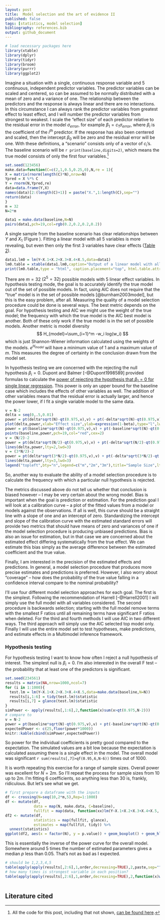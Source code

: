 ```yaml
--- 
layout: post 
title:  Model selection and the art of evidence II 
published: false 
tags: [statistics, model selection] 
bibliography: references.bib
output: github_document
---
```


```r
# load necessary packages here
library(xtable)
library(dplyr)
library(tidyr)
library(broom)
library(purrr)
library(ggplot2)
```

Imagine a situation with a single, continuous response variable and 5 continuous, independent predictor variables. The predictor variables can be scaled and centered, so can be assumed to be normally distributed with a mean of zero and a variance of one. The relationship between the predictors and the response is always linear and there are no interactions. In this circumstance I can always rank the predictor variables from greatest effect to least effect, and I will number the predictor variables from strongest to weakest. I scale the "effect size" of each predictor relative to the residual error in the model $\sigma_{error}$, for example $\beta_1 = c_1\sigma_{error}$, where $\beta_i$ is the coefficient of the $i^{th}$ predictor. If the response has also been centered and scaled, then the intercept $\beta_0$ will be zero and the residual error will be one. With these definitions, a "scenario" consists only of a vector of $c_i$'s. The baseline scenario will be `r print(baseline,digits=2)`, which means the true model consists of only the first four variables.[^allthecode]

```r
set.seed(123456)
make.data=function(C=c(2,1,0.5,0.25,0),N,re = 1){
X = matrix(rnorm(length(C)*N),nrow=N)
Ypred = X %*% C
Y = rnorm(N,Ypred,re)
data=data.frame(Y,X)
names(data)[2:(length(C)+1)] = paste("X.",1:length(C),sep="")
return(data)
}
m = 32
N=2*m

data1 = make.data(baseline,N=N)
pairs(data1,pch=19,col=rgb(0.2,0.2,0.2,0.2))
``` 

A single sample from the baseline scenario has clear relationships between $Y$ and $X_1$ (Figure ). Fitting a linear model with all 5 variables is more revealing, but even then only the first 3 variables have clear effects ([Table 2](#lm0)). 

```r
data1.lm0 = lm(Y~X.1+X.2+X.3+X.4+X.5,data=data1)
lm0.table = xtable(data1.lm0,caption="Output of a linear model with all 5 predictor variables included for a single sample from the baseline scenario.",label="lm0")
print(lm0.table,type = "html", caption.placement="top", html.table.attributes = "id=lm0 border=1")
```

There are $m=32$ ($2^5=32$) possible models with 5 linear effect variables. In hypothesis testing mode, the goal is to accurately identify the true model out of the set of possible models. In fact, using AIC does not require that the "true" model is in the set of possible models [@burnham2003model], but this is the easy problem, after all. Measuring the quality of a model selection procedure could be done is several ways. The best metric depends on the goal. For hypothesis testing and AIC we might use the weight of the true model; the frequency with which the true model is the AIC best model is another. Both of these only work if the true model is in the set of possible models. Another metric is model diversity
$$
H_{model}=\sum_{i=1}^m -w_i log(w_i)
$$
which is just Shannon-Wiener information calculated using the weights of the models. $e^{H_{model}}$ will have a minimum value of 1 and a maximum value of $m$. This measures the degree of certainty in the conclusion drawn from the model set. 

In hypothesis testing we are concerned with the rejecting the null hypothesis $\beta_i = 0$.  Dupont and Balmer [-@Dupont1998589] provided formulas to calculate the [power of rejecting the hypothesis that $\beta_1 = 0$ for single linear regression](#fig:powerCurve). This power is only an upper bound for the baseline case which includes the effects of other variables as well. The addition of other variables means that the residual error is actually larger, and hence the power lower, if I fit a single variable model to the same data.     

```r
v = N-2
delta = seq(0,.5,0.01)
power = pt(delta*sqrt(N)-qt(0.975,v),v) + pt(-delta*sqrt(N)-qt(0.975,v),v)
plot(delta,power,xlab="Effect size",ylab=expression(1-beta),type="l",lwd=3)
power = pt(baseline*sqrt(N)-qt(0.975,v),v) + pt(-baseline*sqrt(N)-qt(0.975,v),v)
points(baseline,power,pch=19,col="red",cex=2)
v = (N/2)-2
power = pt(delta*sqrt(N/2)-qt(0.975,v),v) + pt(-delta*sqrt(N/2)-qt(0.975,v),v)
lines(delta,power,lty=2,lwd=3)
v = (3*N/2)-2
power = pt(delta*sqrt(3*N/2)-qt(0.975,v),v) + pt(-delta*sqrt(3*N/2)-qt(0.975,v),v)
lines(delta,power,lty=3,lwd=3)
legend("topleft",bty="n",legend=c("m","2m","3m"),title="Sample Size",lty=c(2,1,3),lwd=3)
``` 

So, another way to evaluate the ability of a model selection procedure is to calculate the frequency with which a particular null hypothesis is rejected. 

The metrics discussed above do not tell us whether that conclusion is biased however -- I may be very certain about the wrong model. Bias is important when the goal is prediction or estimation. For the prediction goal I will look at a calibration curve -- a plot of the fitted values from a model or models against the observations. If all is well, this curve should be a straight line with a slope of one and an intercept of zero. Standardizing the intercept and slope of the calibration curve with the estimated standard errors will provide two metrics that should have means of zero and variances of one if the model selection procedure is producing unbiased predictions. Bias is also an issue for estimation, but in that case we are concerned about the estimated effect differing systematically from the true effect. We can estimate this bias simply as the average difference between the estimated coefficient and the true value.

Finally, I am interested in the precision of the estimated effects and predictions. In general, a model selection procedure that produces more precise estimates and predictions is preferred. However, I also worry about "coverage" -- how does the probability of the true value falling in a confidence interval compare to the nominal probability? 

I'll use four different model selection approaches for each goal. The first is the simplest. Following the recommendation of Harrell [-@Harrell2001] I will simply use the full model with all variables considered. The second procedure is backwards selection; starting with the full model remove terms with the smallest F ratios until all remaining terms have significant F ratios when deleted. For the third and fourth methods I will use AIC in two different ways. The third approach will simply use the AIC selected top model only. Finally I will use the entire model set to test hypotheses, make predictions, and estimate effects in a Multimodel inference framework. 

### Hypothesis testing

For hypothesis testing I want to know how often I reject a null hypothesis of interest. The simplest null is $\beta_i = 0$. I'm also interested in the overall F test -- the probability that at least one of the predictors is significant.

```r
set.seed(234561)
results = matrix(NA,nrow=1000,ncol=7)
for (i in 1:1000){
  test.lm = lm(Y~X.1+X.2+X.3+X.4+X.5,data=make.data(baseline,N=N))
  results[i,1:6] = tidy(test.lm)$statistic
  results[i,7] = glance(test.lm)$statistic
}
simPower <- apply(results[,1:6],2,function(x)sum(x>qt(0.975,N-2)))
# compare to 
v = N-2
power = pt(baseline*sqrt(N)-qt(0.975,v),v) + pt(-baseline*sqrt(N)-qt(0.975,v),v)
expectedPower <- c(25,floor(power*1000))
knitr::kable(cbind(simPower,expectedPower))
``` 

So power for the individual coefficients is pretty good compared to the expectation. The simulated values are a bit low because the expectation is calculated assuming there is a single effect in the model. The overall model was significant `r sum(results[,7]>qf(0.95,6,N-6))` times out of 1000. 

It is worth repeating this exercise for a range of sample sizes. Overall power was excellent for $N = 2m$. So I'll repeat the process for sample sizes from 10 up to $2m$. I'm fitting 6 coefficients, so anything less than 30 is, frankly, ridiculous. But let's see what we get.

```r
# first prepare a dataframe with the inputs
df <- crossing(N=seq(10,2*m,5),Rep=1:1000)
df <- mutate(df,
             data = map(N, make.data, C=baseline),
             fullfit = map(data, function(xx)lm(Y~X.1+X.2+X.3+X.4+X.5, data=xx)))
df2 <- mutate(df, 
             statistics = map(fullfit, glance),
             estimates = map(fullfit, tidy)) %>% 
  unnest(statistics)
ggplot(df2, aes(x = factor(N), y = p.value)) + geom_boxplot() + geom_hline(yintercept = 0.05, linetype = 2)
```

This is essentially the inverse of the power curve for the overall model. Somewhere around 5 times the number of estimated parameters gives a median *p* less than 0.05. That's not as bad as I expected. 

```r
# should be 1,2,3,4,5 
table(apply(apply(results[,2:6],1,order,decreasing=TRUE),2,paste,sep="",collapse=""))
# how many times is strongest variable in each position?
table(apply(apply(results[,2:6],1,order,decreasing=TRUE),2,function(x)which(x==1)))

```

```r
``` 

[^allthecode]: All the code for this post, including that not shown, [can be found here](https::/github.com/atyre2/atyre2.github.io/blob/master/_drafts/model-selection-the-easy-problem.Rmd).

## Literature cited
